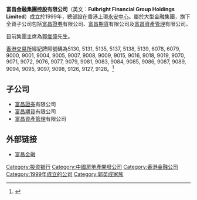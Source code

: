 {{Infobox Company |
  company_name   = 富昌金融集團控股有限公司<br>Fulbright Financial Group Holdings Limited|
  company_logo   = [[File:Fulbright_Financial_Logo.jpg|File:Fulbright_Financial_Logo.jpg]] |
  company_type   = |
  company_slogan = |
  foundation     = 1999年|
  location       = {{HK}}[[上環|上環]][[干諾道|干諾道中]]111號[[永安中心|永安中心]]26樓2608-11室|
  key_people     = [[郭俊偉|郭俊偉]]|
  industry       = [[金融業|金融業]]|
  products       = [[金融服務|金融服務]]|
  parent         = |
  subsid         = [[富昌證券|富昌證券]]有限公司<br />[[富昌期貨|富昌期貨]]有限公司<br />[[富昌資產管理|富昌資產管理]]有限公司<br />|
  num_employees  = |
  homepage       = {{URL|www.fulbright.com.hk}}|
  profit         = |
}}
'''富昌金融集團控股有限公司'''（英文：'''Fulbright Financial Group Holdings Limited'''）成立於1999年，總部設在香港上環[[永安中心|永安中心]]。屬於大型金融集團，旗下全資子公司包括[[富昌證券|富昌證券]]有限公司、[[富昌期貨|富昌期貨]]有限公司及[[富昌資產管理|富昌資產管理]]有限公司。

目前集團主席為[[郭俊偉|郭俊偉]]先生。

[[香港交易所|香港交易所]]經紀牌照號碼為5130, 5131, 5135, 5137, 5138, 5139, 6078, 6079, 9000, 9001, 9004, 9005, 9007, 9008, 9009, 9015, 9016, 9018, 9019, 9070, 9071, 9072, 9076, 9077, 9079, 9081, 9083, 9084, 9085, 9086, 9087, 9089, 9094, 9095, 9097, 9098, 9126, 9127, 9128。<ref>{{Cite web |url=https://www.hkex.com.hk/chi/plw/SearchParticipant_c.aspx |title=存档副本 |accessdate=2017-05-15 |archive-date=2020-03-16 |archive-url=https://web.archive.org/web/20200316050036/https://www.hkex.com.hk/chi/PLW/Search_c.aspx |dead-url=yes }}</ref>

==子公司==
*[[富昌證券|富昌證券]]有限公司
*[[富昌期貨|富昌期貨]]有限公司
*[[富昌資產管理|富昌資產管理]]有限公司

==外部链接==
*[http://www.fulbright.com.hk 富昌金融] {{Wayback|url=http://www.fulbright.com.hk/ |date=20161003115757 }}

[[Category:投资银行|Category:投资银行]]
[[Category:中國房地產開發公司|Category:中國房地產開發公司]]
[[Category:香港金融公司|Category:香港金融公司]]
[[Category:1999年成立的公司|Category:1999年成立的公司]]
[[Category:郭英成家族|Category:郭英成家族]]